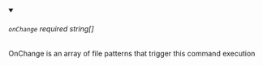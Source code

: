 
<details className="config-field" data-expandable="false" open>
<summary>

###### `onChange` <span class="config-field-required" data-required="false">required</span> <span class="config-field-type">string[]</span> <span class="config-field-default"></span>

OnChange is an array of file patterns that trigger this command execution

</summary>



</details>
